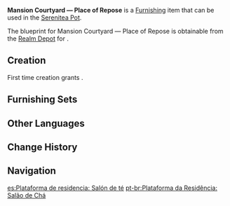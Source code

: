 {{Furnishing Infobox
|id             = 370715
|image          = Item Mansion Courtyard — Place of Repose.png
|category       = Building
|subcategory    = Sumeru
|quality        = 4
|adeptal_energy = 90
|load           = 190
|reduced_load   = 143
|description    = A tower in Sumeru Mansion: Meditative Retreat with a sizable pavilion for people to rest in during work breaks. Once fitted with some tables and chairs, it will allow people to enjoy fragrant tea and a refreshing breeze from a great vantage point.<br />For those who are used to forest life, true relaxation can only be achieved when they will not have to pay attention to the sounds in their vicinity while taking a much-deserved rest.
|mention        = 
|blueprint      = Realm Depot
|source1        = 
|surface        = 1
|height         = 8.3
}}
'''Mansion Courtyard — Place of Repose''' is a [[Furnishing]] item that can be used in the [[Serenitea Pot]].

The blueprint for Mansion Courtyard — Place of Repose is obtainable from the [[Realm Depot]] for {{Item|Realm Currency|24|x=240}}.

==Creation==
First time creation grants {{Item|Trust|24|x=90}}.
{{Recipe
|type = Creation
|time = 16h
|Brightwood = 12
|sort = Brightwood
}}

==Furnishing Sets==
{{Craft Usage}}

==Other Languages==
{{Other Languages
|default_hidden = 1
|en      = Mansion Courtyard &mdash; Place of Repose
|zhs     = 穹居台榭-「茶歇之处」
|zhs_rm  = Qióngjū Táixiè - "Cháxiē zhī Chù"
|zht     = 穹居台榭-「茶歇之處」
|zht_rm  = Qióngjū Táixiè - "Cháxiē zhī Chù"
|ja      = 住居の台榭‐「お茶と休憩の処」
|ja_rm   = Juukyo no Daisha - "Ocha to Kyuukei no Tokoro"{{Assumed}}
|ko      = 거주지의 누대-「차를 즐기는 곳」
|ko_rm   = Geojuji-ui Nudae - "Chareul Jeulgineun Got"
|es      = Plataforma de residencia: Salón de té
|fr      = Cour de manoir «&nbsp;Lieu de repos&nbsp;»
|ru      = Двор особняка: Место упокоения
|th      = ลานคฤหาสน์ - "สถานที่จิบชา"
|th_rm   = 
|vi      = Mái Đình "Nơi Thưởng Trà"
|de      = Gutshaus-Pavillon – „Ort der Einkehr“
|id      = Taman Kediaman: Tempat Bersantai
|pt      = Plataforma da Residência: Salão de Chá
|tr      = Köşk Avlusu - İstirahat Yeri
|it      = Luogo di riposo del cortile della magione
}}

==Change History==
{{Change History|3.2}}

==Navigation==
{{Furnishing Navbox|exterior}}

[[es:Plataforma de residencia: Salón de té]]
[[pt-br:Plataforma da Residência: Salão de Chá]]